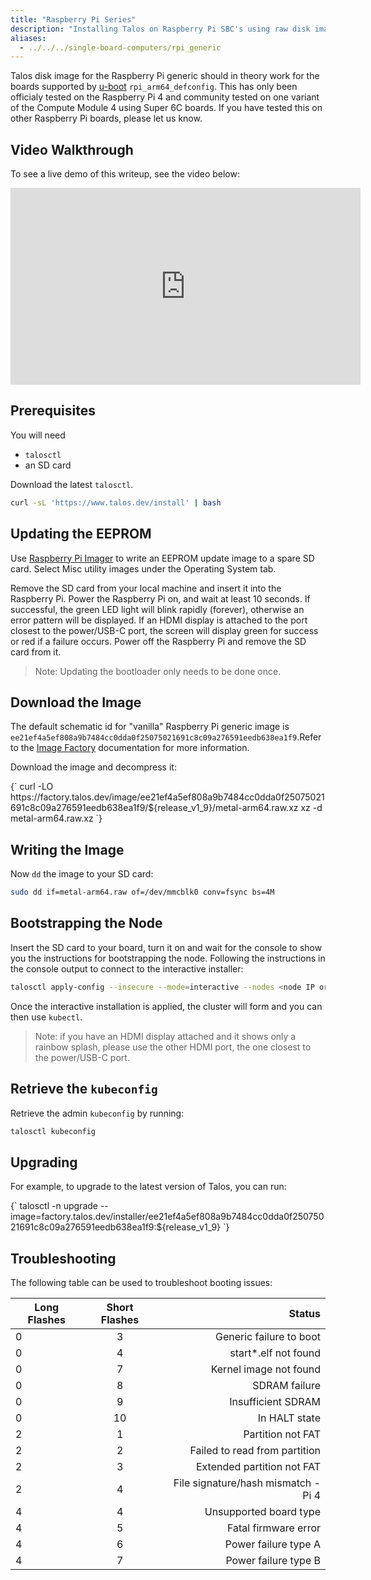 ```yaml
---
title: "Raspberry Pi Series"
description: "Installing Talos on Raspberry Pi SBC's using raw disk image."
aliases:
  - ../../../single-board-computers/rpi_generic
---
```



Talos disk image for the Raspberry Pi generic should in theory work for the boards supported by [u-boot](https://github.com/u-boot/u-boot/blob/master/doc/board/broadcom/raspberrypi.rst#64-bit) `rpi_arm64_defconfig`.
This has only been officialy tested on the Raspberry Pi 4 and community tested on one variant of the Compute Module 4 using Super 6C boards.
If you have tested this on other Raspberry Pi boards, please let us know.

## Video Walkthrough

To see a live demo of this writeup, see the video below:

<iframe width="560" height="315" src="https://www.youtube.com/embed/aHu1lFir7UU" frameborder="0" allow="accelerometer; autoplay; clipboard-write; encrypted-media; gyroscope; picture-in-picture" allowfullscreen></iframe>

## Prerequisites

You will need

- `talosctl`
- an SD card

Download the latest `talosctl`.

```bash
curl -sL 'https://www.talos.dev/install' | bash
```

## Updating the EEPROM

Use [Raspberry Pi Imager](https://www.raspberrypi.com/software/) to write an EEPROM update image to a spare SD card.
Select Misc utility images under the Operating System tab.

Remove the SD card from your local machine and insert it into the Raspberry Pi.
Power the Raspberry Pi on, and wait at least 10 seconds.
If successful, the green LED light will blink rapidly (forever), otherwise an error pattern will be displayed.
If an HDMI display is attached to the port closest to the power/USB-C port,
the screen will display green for success or red if a failure occurs.
Power off the Raspberry Pi and remove the SD card from it.

> Note: Updating the bootloader only needs to be done once.

## Download the Image

The default schematic id for "vanilla" Raspberry Pi generic image is `ee21ef4a5ef808a9b7484cc0dda0f25075021691c8c09a276591eedb638ea1f9`.Refer to the [Image Factory](../../learn-more/image-factory) documentation for more information.

Download the image and decompress it:

<CodeBlock lang="sh">
  {`
curl -LO https://factory.talos.dev/image/ee21ef4a5ef808a9b7484cc0dda0f25075021691c8c09a276591eedb638ea1f9/${release_v1_9}/metal-arm64.raw.xz
xz -d metal-arm64.raw.xz
  `}
</CodeBlock>

## Writing the Image

Now `dd` the image to your SD card:

```bash
sudo dd if=metal-arm64.raw of=/dev/mmcblk0 conv=fsync bs=4M
```

## Bootstrapping the Node

Insert the SD card to your board, turn it on and wait for the console to show you the instructions for bootstrapping the node.
Following the instructions in the console output to connect to the interactive installer:

```bash
talosctl apply-config --insecure --mode=interactive --nodes <node IP or DNS name>
```

Once the interactive installation is applied, the cluster will form and you can then use `kubectl`.

> Note: if you have an HDMI display attached and it shows only a rainbow splash,
> please use the other HDMI port, the one closest to the power/USB-C port.

## Retrieve the `kubeconfig`

Retrieve the admin `kubeconfig` by running:

```bash
talosctl kubeconfig
```

## Upgrading

For example, to upgrade to the latest version of Talos, you can run:

<CodeBlock lang="sh">
  {`
talosctl -n <node IP or DNS name> upgrade --image=factory.talos.dev/installer/ee21ef4a5ef808a9b7484cc0dda0f25075021691c8c09a276591eedb638ea1f9:${release_v1_9}
  `}
</CodeBlock>

## Troubleshooting

The following table can be used to troubleshoot booting issues:

| Long Flashes | Short Flashes |                              Status |
| ------------ | :-----------: | ----------------------------------: |
| 0            |       3       |             Generic failure to boot |
| 0            |       4       |               start\*.elf not found |
| 0            |       7       |              Kernel image not found |
| 0            |       8       |                       SDRAM failure |
| 0            |       9       |                  Insufficient SDRAM |
| 0            |      10       |                       In HALT state |
| 2            |       1       |                   Partition not FAT |
| 2            |       2       |       Failed to read from partition |
| 2            |       3       |          Extended partition not FAT |
| 2            |       4       | File signature/hash mismatch - Pi 4 |
| 4            |       4       |              Unsupported board type |
| 4            |       5       |                Fatal firmware error |
| 4            |       6       |                Power failure type A |
| 4            |       7       |                Power failure type B |
